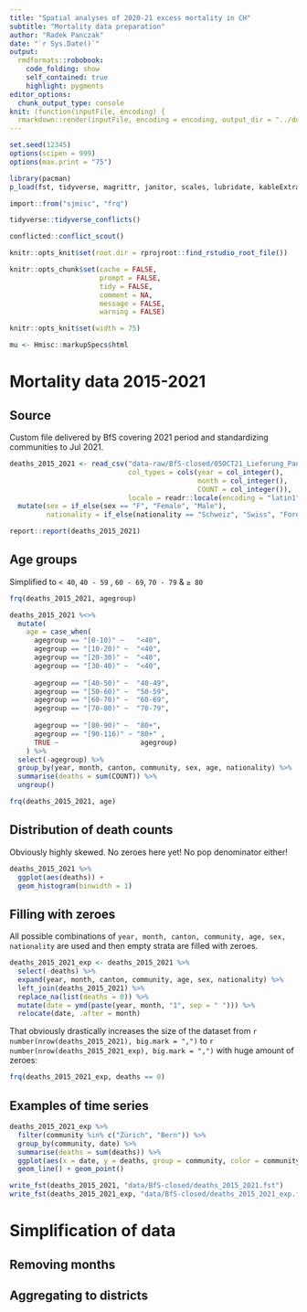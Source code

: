 ```yaml
---
title: "Spatial analyses of 2020-21 excess mortality in CH"
subtitle: "Mortality data preparation"
author: "Radek Panczak"
date: "`r Sys.Date()`"
output:
  rmdformats::robobook:
    code_folding: show
    self_contained: true
    highlight: pygments
editor_options: 
  chunk_output_type: console
knit: (function(inputFile, encoding) {
  rmarkdown::render(inputFile, encoding = encoding, output_dir = "../docs") })
---
```


<!-- ----------------------------------------------------- -->

```r
set.seed(12345)
options(scipen = 999)
options(max.print = "75")

library(pacman)
p_load(fst, tidyverse, magrittr, janitor, scales, lubridate, kableExtra)

import::from("sjmisc", "frq")
```

```r
tidyverse::tidyverse_conflicts()

conflicted::conflict_scout()
```

```r
knitr::opts_knit$set(root.dir = rprojroot::find_rstudio_root_file())

knitr::opts_chunk$set(cache = FALSE,
                      prompt = FALSE,
                      tidy = FALSE,
                      comment = NA,
                      message = FALSE,
                      warning = FALSE)

knitr::opts_knit$set(width = 75)

mu <- Hmisc::markupSpecs$html
```

<!-- ----------------------------------------------------- -->

# Mortality data 2015-2021

## Source 

Custom file delivered by BfS covering 2021 period and standardizing communities to Jul 2021. 

```r
deaths_2015_2021 <- read_csv("data-raw/BfS-closed/05OCT21_Lieferung_Panczak.csv", 
                             col_types = cols(year = col_integer(), 
                                              month = col_integer(), 
                                              COUNT = col_integer()),
                             locale = readr::locale(encoding = "latin1")) %>% 
  mutate(sex = if_else(sex == "F", "Female", "Male"),
         nationality = if_else(nationality == "Schweiz", "Swiss", "Foreigner"))
```

```r
report::report(deaths_2015_2021)
```

## Age groups

Simplified to `< 40`, `40 - 59` , `60 - 69`, `70 - 79` & `≥ 80`

```r
frq(deaths_2015_2021, agegroup)

deaths_2015_2021 %<>% 
  mutate(
    age = case_when(
      agegroup == "[0-10)" ~   "<40",
      agegroup == "[10-20)" ~  "<40",
      agegroup == "[20-30)" ~  "<40",
      agegroup == "[30-40)" ~  "<40",
      
      agegroup == "[40-50)" ~  "40-49",
      agegroup == "[50-60)" ~  "50-59",
      agegroup == "[60-70)" ~  "60-69",
      agegroup == "[70-80)" ~  "70-79",
      
      agegroup == "[80-90)" ~  "80+",
      agegroup == "[90-116)" ~ "80+" ,
      TRUE ~                    agegroup)
    ) %>% 
  select(-agegroup) %>% 
  group_by(year, month, canton, community, sex, age, nationality) %>% 
  summarise(deaths = sum(COUNT)) %>% 
  ungroup()

frq(deaths_2015_2021, age)
```

## Distribution of death counts

Obviously highly skewed. No zeroes here yet! No pop denominator either!  

```r
deaths_2015_2021 %>% 
  ggplot(aes(deaths)) + 
  geom_histogram(binwidth = 1)
```

## Filling with zeroes

All possible combinations of `year, month, canton, community, age, sex, nationality` are used and then empty strata are filled with zeroes.  

```r
deaths_2015_2021_exp <- deaths_2015_2021 %>% 
  select(-deaths) %>% 
  expand(year, month, canton, community, age, sex, nationality) %>% 
  left_join(deaths_2015_2021) %>% 
  replace_na(list(deaths = 0)) %>% 
  mutate(date = ymd(paste(year, month, "1", sep = " "))) %>% 
  relocate(date, .after = month)
```

That obviously drastically increases the size of the dataset from `r number(nrow(deaths_2015_2021), big.mark = ",")` to `r number(nrow(deaths_2015_2021_exp), big.mark = ",")` with huge amount of zeroes:

```r
frq(deaths_2015_2021_exp, deaths == 0)
```

## Examples of time series

```r
deaths_2015_2021_exp %>% 
  filter(community %in% c("Zürich", "Bern")) %>% 
  group_by(community, date) %>% 
  summarise(deaths = sum(deaths)) %>% 
  ggplot(aes(x = date, y = deaths, group = community, color = community)) + 
  geom_line() + geom_point()
```

```r
write_fst(deaths_2015_2021, "data/BfS-closed/deaths_2015_2021.fst")
write_fst(deaths_2015_2021_exp, "data/BfS-closed/deaths_2015_2021_exp.fst")
```

<!-- ----------------------------------------------------- -->

# Simplification of data

## Removing months


## Aggregating to districts



